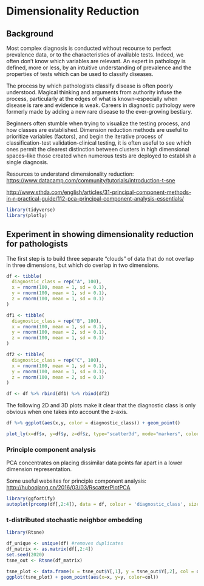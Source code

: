 # Dimensionality Reduction {#dimensionalityreduction}

## Background

Most complex diagnosis is conducted without recourse to perfect prevalence data, or to the characteristics of available tests. Indeed, we often don't know which variables are relevant. An expert in pathology is defined, more or less, by an intuitive understanding of prevalence and the properties of tests which can be used to classify diseases. 

The process by which pathologists classify disease is often poorly understood. Magical thinking and arguments from authority infuse the process, particularly at the edges of what is known--especially when disease is rare and evidence is weak. Careers in diagnostic pathology were formerly made by adding a new rare disease to the ever-growing bestiary. 

Beginners often stumble when trying to visualize the testing process, and how classes are established. Dimension reduction methods are useful to prioritize variables (factors), and begin the iterative process of classification-test validation-clinical testing, it is often useful to see which ones permit the clearest distinction between clusters in high dimensional spaces--like those created when numerous tests are deployed to establish a single diagnosis. 

Resources to understand dimensionality reduction:
<https://www.datacamp.com/community/tutorials/introduction-t-sne>

<http://www.sthda.com/english/articles/31-principal-component-methods-in-r-practical-guide/112-pca-principal-component-analysis-essentials/>

```r
library(tidyverse)
library(plotly)
```

## Experiment in showing dimensionality reduction for pathologists

The first step is to build three separate "clouds" of data that do not overlap in three dimensions, but which do overlap in two dimensions. 

```r
df <- tibble(
  diagnostic_class = rep("A", 100),
  x = rnorm(100, mean = 1, sd = 0.1), 
  y = rnorm(100, mean = 1, sd = 0.1), 
  z = rnorm(100, mean = 1, sd = 0.1)
)

df1 <- tibble(
  diagnostic_class = rep("B", 100),
  x = rnorm(100, mean = 1, sd = 0.1), 
  y = rnorm(100, mean = 2, sd = 0.1), 
  z = rnorm(100, mean = 1, sd = 0.1)
)

df2 <- tibble(
  diagnostic_class = rep("C", 100),
  x = rnorm(100, mean = 1, sd = 0.1), 
  y = rnorm(100, mean = 1, sd = 0.1), 
  z = rnorm(100, mean = 2, sd = 0.1)
)

df <- df %>% rbind(df1) %>% rbind(df2)
```

The following 2D and 3D plots make it clear that the diagnostic class is only obvious when one takes into account the z-axis. 

```r
df %>% ggplot(aes(x,y, color = diagnostic_class)) + geom_point()

plot_ly(x=df$x, y=df$y, z=df$z, type="scatter3d", mode="markers", color = df$diagnostic_class)
```

### Principle component analysis

PCA concentrates on placing dissimilar data points far apart in a lower dimension representation.

Some useful websites for principle component analysis:
<http://huboqiang.cn/2016/03/03/RscatterPlotPCA>

```r
library(ggfortify)
autoplot(prcomp(df[,2:4]), data = df, colour = 'diagnostic_class', size = 8)
```

### t-distributed stochastic neighbor embedding

```r
library(Rtsne)

df_unique <- unique(df) #removes duplicates
df_matrix <- as.matrix(df[,2:4])
set.seed(2020)
tsne_out <- Rtsne(df_matrix)

tsne_plot <- data.frame(x = tsne_out$Y[,1], y = tsne_out$Y[,2], col = df$diagnostic_class)
ggplot(tsne_plot) + geom_point(aes(x=x, y=y, color=col))

```

